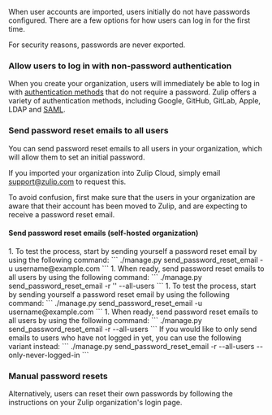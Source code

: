 

When user accounts are imported, users initially do not have passwords
configured. There are a few options for how users can log in for the first time.

<ZulipTip>
  For security reasons, passwords are never exported.
</ZulipTip>

### Allow users to log in with non-password authentication

When you create your organization, users will immediately be able to log in with
[authentication methods](/help/configure-authentication-methods) that do not
require a password. Zulip offers a variety of authentication methods, including
Google, GitHub, GitLab, Apple, LDAP and [SAML](/help/saml-authentication).

### Send password reset emails to all users

You can send password reset emails to all users in your organization, which
will allow them to set an initial password.

If you imported your organization into Zulip Cloud, simply email
[support@zulip.com](mailto:support@zulip.com) to request this.

<ZulipNote>
  To avoid confusion, first make sure that the users in your
  organization are aware that their account has been moved to
  Zulip, and are expecting to receive a password reset email.
</ZulipNote>

#### Send password reset emails (self-hosted organization)

<Tabs>
  <TabItem label="Default subdomain">
    <Steps>
      1. To test the process, start by sending yourself a password reset email by
         using the following command:
         ```
         ./manage.py send_password_reset_email -u username@example.com
         ```
      1. When ready, send password reset emails to all users by
         using the following command:
         ```
         ./manage.py send_password_reset_email -r '' --all-users
         ```
    </Steps>
  </TabItem>

  <TabItem label="Custom subdomain">
    <Steps>
      1. To test the process, start by sending yourself a password reset email by
         using the following command:
         ```
         ./manage.py send_password_reset_email -u username@example.com
         ```
      1. When ready, send password reset emails to all users by
         using the following command:
         ```
         ./manage.py send_password_reset_email -r <subdomain> --all-users
         ```
         If you would like to only send emails to users who have not logged in yet,
         you can use the following variant instead:
         ```
         ./manage.py send_password_reset_email -r <subdomain> --all-users --only-never-logged-in
         ```
    </Steps>
  </TabItem>
</Tabs>

### Manual password resets

Alternatively, users can reset their own passwords by following the instructions
on your Zulip organization's login page.
